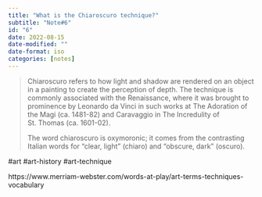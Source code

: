 ```yaml
---
title: "What is the Chiaroscuro technique?"
subtitle: "Note#6"
id: "6"
date: 2022-08-15
date-modified: ""
date-format: iso
categories: [notes]
---
```

> Chiaroscuro refers to how light and shadow are rendered on an object in a painting to create the perception of depth. The technique is commonly associated with the Renaissance, where it was brought to prominence by Leonardo da Vinci in such works at The Adoration of the Magi (ca. 1481-82) and Caravaggio in The Incredulity of St. Thomas (ca. 1601-02).
>
> The word chiaroscuro is oxymoronic; it comes from the contrasting Italian words for "clear, light" (chiaro) and "obscure, dark" (oscuro).

#art #art-history #art-technique

https://www.merriam-webster.com/words-at-play/art-terms-techniques-vocabulary
